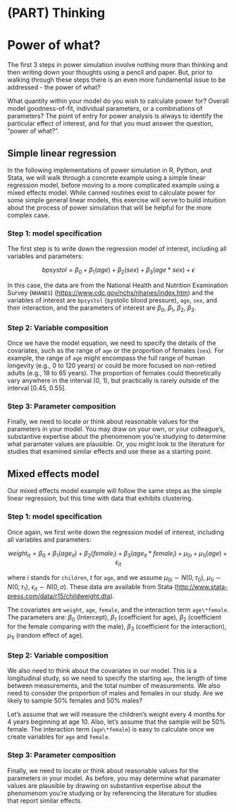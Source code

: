 
# (PART) Thinking {-}

# Power of what?

The first 3 steps in power simulation involve nothing more than thinking and then writing down your thoughts using a pencil and paper. But, prior to walking through these steps there is an even more fundamental issue to be addressed - the power of what?

What quantity within your model do you wish to calculate power for? Overall model goodness-of-fit, individual parameters, or a combinations of parameters? The point of entry for power analysis is always to identify the particular effect of interest, and for that you must answer the question, "power of what?".

## Simple linear regression

In the following implementations of power simulation in R, Python, and Stata, we will walk through a concrete example using a simple linear regression model, before moving to a more complicated example using a mixed effects model. While canned routines exist to calculate power for some simple general linear models, this exercise will serve to build intuition about the process of power simulation that will be helpful for the more complex case.

### Step 1: model specification

The first step is to write down the regression model of interest, including all variables and parameters:

$$
bpsystol = \beta_0 + \beta_1(age) + \beta_2(sex) + \beta_3(age*sex) + \epsilon
$$

In this case, the data are from the National Health and Nutrition Examination Survey (`NHANES`) (<https://www.cdc.gov/nchs/nhanes/index.htm>) and the variables of interest are `bpsystol` (systolic blood pressure), `age`, `sex`, and their interaction, and the parameters of interest are $\beta_0$, $\beta_1$, $\beta_2$, $\beta_3$.

### Step 2: Variable composition

Once we have the model equation, we need to specify the details of the covariates, such as the range of `age` or the proportion of females (`sex`). For example, the range of `age` might encompass the full range of human longevity (e.g., 0 to 120 years) or could be more focused on non-retired adults (e.g., 18 to 65 years). The proportion of females could theoretically vary anywhere in the interval (0, 1), but practically is rarely outside of the interval [0.45, 0.55].

### Step 3: Parameter composition

Finally, we need to locate or think about reasonable values for the parameters in your model. You may draw on your own, or your colleague's, substantive expertise about the phenomenom you're studying to determine what paramater values are plausible. Or, you might look to the literature for studies that examined similar effects and use these as a starting point.


## Mixed effects model

Our mixed effects model example will follow the same steps as the simple linear regression, but this time with data that exhibits clustering.

### Step 1: model specification

Once again, we first write down the regression model of interest, including all variables and parameters:

$$
weight_{it} = \beta_0 + \beta_1(age_{it}) + \beta_2(female_i) + \beta_3(age_{it}*female_i) + \mu_{0i} + \mu_{1i}(age) + \epsilon_{it}
$$

where $i$ stands for `children`, $t$ for `age`, and we assume $\mu_{0i} \sim N(0, \tau_0)$, $\mu_{1i}\sim N(0, \tau_1)$, $\epsilon_{it} \sim N(0, \sigma)$. These data are available from Stata (<http://www.stata-press.com/data/r15/childweight.dta>).

The covariates are `weight`, `age`, `female`, and the interaction term `age\*female`. The parameters are: $\beta_0$ (Intercept), $\beta_1$ (coefficient for age), $\beta_2$ (coefficient for the female comparing with the male), $\beta_3$ (coefficient for the interaction), $\mu_{1i}$ (random effect of age).

### Step 2: Variable composition

We also need to think about the covariates in our model. This is a longitudinal study, so we need to specify the starting `age`, the length of time between measurements, and the total number of measurements. We also need to consider the proportion of males and females in our study. Are we likely to sample 50% females and 50% males?

Let's assume that we will measure the children's weight every 4 months for 4 years beginning at age 10. Also, let's assume that the sample will be 50% female. The interaction term (`age\*female`) is easy to calculate once we create variables for `age` and `female`. 

### Step 3: Parameter composition

Finally, we need to locate or think about reasonable values for the parameters in your model. As before, you may determine what paramater values are plausible by drawing on substantive expertise about the phenomenom you're studying or by referencing the literature for studies that report similar effects.
